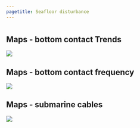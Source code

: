 ```yaml
---
pagetitle: Seafloor disturbance
---
```





# {.tabset}

## Maps - bottom contact Trends
![](figures/Figure S.P.3.2.png)

## Maps - bottom contact frequency
![](figures/Figure S.P.5.1.png)

## Maps - submarine cables
![](figures/Figure P.8 OCNMS_Submarine_Cables_P7_04162021.jpg)
